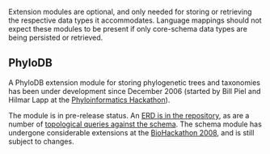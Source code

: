 Extension modules are optional, and only needed for storing or retrieving the respective data types it accommodates. Language mappings should not expect these modules to be present if only core-schema data types are being persisted or retrieved.

==PhyloDB==
A PhyloDB extension module for storing phylogenetic trees and taxonomies has been under development since December 2006 (started by Bill Piel and Hilmar Lapp at the [http://hackathon.nescent.org/Phylohackathon_1 Phyloinformatics Hackathon]). 

The module is in pre-release status. An [http://code.open-bio.org/svnweb/index.cgi/biosql/checkout/biosql-schema/trunk/doc/biosql-phylodb.pdf ERD is in the repository], as are a number of [http://code.open-bio.org/svnweb/index.cgi/biosql/view/biosql-schema/trunk/sql/phylodb-topo-queries.sql topological queries against the schema]. The schema module has undergone considerable extensions at the [http://hackathon.dbcls.jp BioHackathon 2008], and is still subject to changes.